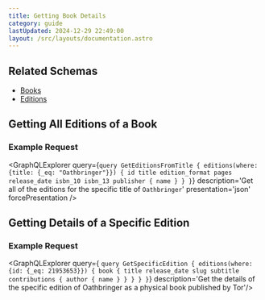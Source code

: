 ```yaml
---
title: Getting Book Details
category: guide
lastUpdated: 2024-12-29 22:49:00
layout: /src/layouts/documentation.astro
---
```



## Related Schemas
- [Books](/api/graphql/schemas/books)
- [Editions](/api/graphql/schemas/editions)

## Getting All Editions of a Book
### Example Request
<GraphQLExplorer query={`
query GetEditionsFromTitle {
    editions(where: {title: {_eq: "Oathbringer"}}) {
        id
        title
        edition_format
        pages
        release_date
        isbn_10
        isbn_13
        publisher {
            name
        }
    }
}
`} description='Get all of the editions for the specific title of `Oathbringer`' presentation='json' forcePresentation />

## Getting Details of a Specific Edition
### Example Request
<GraphQLExplorer query={
`query GetSpecificEdition {
    editions(where: {id: {_eq: 21953653}}) {
        book {
            title
            release_date
            slug
            subtitle
            contributions {
                author {
                    name
                }
            }
        }
    }
}`} description='Get the details of the specific edition of Oathbringer as a physical book published by Tor'/>
